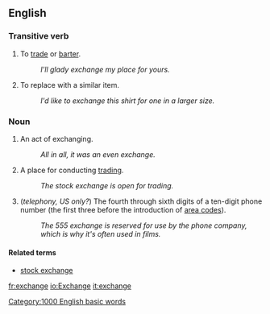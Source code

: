 ==English==

=== Transitive verb ===

# To [[trade]] or [[barter]].
#: ''I'll glady exchange my place for yours.''
# To replace with a similar item.
#: ''I'd like to exchange this shirt for one in a larger size.''

=== Noun ===

# An act of exchanging.
#: ''All in all, it was an even exchange.''
# A place for conducting [[trading]].
#: ''The stock exchange is open for trading.''
# (''telephony, US only?'') The fourth through sixth digits of a ten-digit phone number (the first three before the introduction of [[area code]]s).
#: ''The 555 exchange is reserved for use by the phone company, which is why it's often used in films.''

==== Related terms ====

*[[stock exchange]]

[[Category:1000 English basic words]]

[[fr:exchange]]
[[io:Exchange]]
[[it:exchange]]